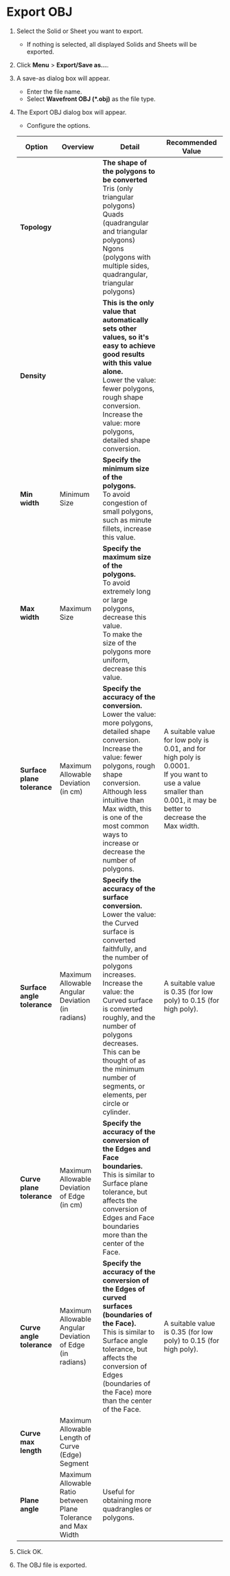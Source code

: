 # Export OBJ

1. Select the Solid or Sheet you want to export.
   - If nothing is selected, all displayed Solids and Sheets will be exported.
2. Click **Menu** > **Export/Save as...**.
3. A save-as dialog box will appear.
   - Enter the file name.
   - Select **Wavefront OBJ (*.obj)** as the file type.
4. The Export OBJ dialog box will appear.
   - Configure the options.

   | Option | Overview | Detail | Recommended Value |
   | ------- | ------- |------- |------- |
   | **Topology** |  | **The shape of the polygons to be converted** <br /> Tris (only triangular polygons) <br /> Quads (quadrangular and triangular polygons) <br /> Ngons (polygons with multiple sides, quadrangular, triangular polygons)||
   |**Density** |  | **This is the only value that automatically sets other values, so it's easy to achieve good results with this value alone.** <br /> Lower the value: fewer polygons, rough shape conversion.<br /> Increase the value: more polygons, detailed shape conversion.||
   |**Min width** | Minimum Size | **Specify the minimum size of the polygons.** <br /> To avoid congestion of small polygons, such as minute fillets, increase this value. |
   |**Max width** | Maximum Size | **Specify the maximum size of the polygons.** <br /> To avoid extremely long or large polygons, decrease this value. <br /> To make the size of the polygons more uniform, decrease this value. |
   |**Surface plane tolerance** | Maximum Allowable Deviation <br /> (in cm) | **Specify the accuracy of the conversion.** <br /> Lower the value: more polygons, detailed shape conversion.<br /> Increase the value: fewer polygons, rough shape conversion. <br /> Although less intuitive than Max width, this is one of the most common ways to increase or decrease the number of polygons. | A suitable value for low poly is 0.01, and for high poly is 0.0001. <br /> If you want to use a value smaller than 0.001, it may be better to decrease the Max width. |
   |**Surface angle tolerance** | Maximum Allowable Angular Deviation <br /> (in radians) | **Specify the accuracy of the surface conversion.** <br /> Lower the value: the  Curved surface is converted faithfully, and the number of polygons increases.<br /> Increase the value: the  Curved surface is converted roughly, and the number of polygons decreases.<br /> This can be thought of as the minimum number of segments, or elements, per circle or cylinder. | A suitable value is 0.35 (for low poly) to 0.15 (for high poly). |
   |**Curve plane tolerance** | Maximum Allowable Deviation of Edge <br /> (in cm) | **Specify the accuracy of the conversion of the Edges and Face boundaries.** <br /> This is similar to Surface plane tolerance, but affects the conversion of Edges and Face boundaries more than the center of the Face. ||
   |**Curve angle tolerance** | Maximum Allowable Angular Deviation of Edge <br /> (in radians) | **Specify the accuracy of the conversion of the Edges of curved surfaces (boundaries of the Face).** <br /> This is similar to Surface angle tolerance, but affects the conversion of Edges (boundaries of the Face) more than the center of the Face. | A suitable value is 0.35 (for low poly) to 0.15 (for high poly). |
   |**Curve max length** | Maximum Allowable Length of Curve (Edge) Segment |         |
   |**Plane angle** | Maximum Allowable Ratio between Plane Tolerance and Max Width | Useful for obtaining more quadrangles or polygons. |
1. Click OK.
2. The OBJ file is exported.

















